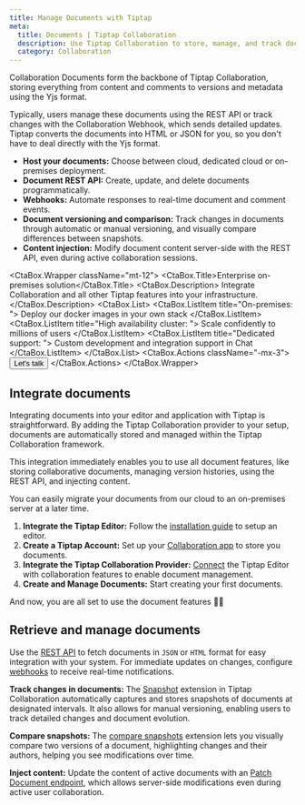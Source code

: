 ```yaml
---
title: Manage Documents with Tiptap
meta:
  title: Documents | Tiptap Collaboration
  description: Use Tiptap Collaboration to store, manage, and track documents. Integrate with our REST API and webhooks for real-time updates.
  category: Collaboration
---
```



Collaboration Documents form the backbone of Tiptap Collaboration, storing everything from content and comments to versions and metadata using the Yjs format.

Typically, users manage these documents using the REST API or track changes with the Collaboration Webhook, which sends detailed updates. Tiptap converts the documents into HTML or JSON for you, so you don't have to deal directly with the Yjs format.

- **Host your documents:** Choose between cloud, dedicated cloud or on-premises deployment.
- **Document REST API:** Create, update, and delete documents programmatically.
- **Webhooks:** Automate responses to real-time document and comment events.
- **Document versioning and comparison:** Track changes in documents through automatic or manual versioning, and visually compare differences between snapshots.
- **Content injection:** Modify document content server-side with the REST API, even during active collaboration sessions.

<CtaBox.Wrapper className="mt-12">
  <CtaBox.Title>Enterprise on-premises solution</CtaBox.Title>
  <CtaBox.Description>
    Integrate Collaboration and all other Tiptap features into your infrastructure.
  </CtaBox.Description>
  <CtaBox.List>
    <CtaBox.ListItem title="On-premises: ">
      Deploy our docker images in your own stack
    </CtaBox.ListItem>
    <CtaBox.ListItem title="High availability cluster: ">
      Scale confidently to millions of users
    </CtaBox.ListItem>
    <CtaBox.ListItem title="Dedicated support: ">
      Custom development and integration support in Chat
    </CtaBox.ListItem>
  </CtaBox.List>
  <CtaBox.Actions className="-mx-3">
    <Button className="text-white/80 hover:text-white/100" variant="tertiary" asChild>
      <VersionedLink href="https://45pg7sjo8uw.typeform.com/to/DRCOgZGi">
        Let's talk
        <ArrowRightIcon className="w-4 h-4" />
      </VersionedLink>
    </Button>
  </CtaBox.Actions>
</CtaBox.Wrapper>

## Integrate documents

Integrating documents into your editor and application with Tiptap is straightforward. By adding the Tiptap Collaboration provider to your setup, documents are automatically stored and managed within the Tiptap Collaboration framework.

This integration immediately enables you to use all document features, like storing collaborative documents, managing version histories, using the REST API, and injecting content.

<Callout title="Note" variant="hint">
  You can easily migrate your documents from our cloud to an on-premises server at a later time.
</Callout>

1. **Integrate the Tiptap Editor:** Follow the [installation guide](/collaboration/getting-started/install) to setup an editor.
2. **Create a Tiptap Account:** Set up your [Collaboration app](https://cloud.tiptap.dev/) to store you documents.
3. **Integrate the Tiptap Collaboration Provider:** [Connect](/collaboration/getting-started/install#integrate-yjs-and-the-collaboration-extension) the Tiptap Editor with collaboration features to enable document management.
4. **Create and Manage Documents:** Start creating your first documents.

And now, you are all set to use the document features 🙌🏻

## Retrieve and manage documents

Use the [REST API](/collaboration/documents/rest-api) to fetch documents in `JSON` or `HTML` format for easy integration with your system. For immediate updates on changes, configure [webhooks](/collaboration/core-concepts/webhooks) to receive real-time notifications.

**Track changes in documents:** The [Snapshot](/collaboration/documents/snapshot) extension in Tiptap Collaboration automatically captures and stores snapshots of documents at designated intervals. It also allows for manual versioning, enabling users to track detailed changes and document evolution.

**Compare snapshots:** The [compare snapshots](/collaboration/documents/snapshot-compare) extension lets you visually compare two versions of a document, highlighting changes and their authors, helping you see modifications over time.

**Inject content:** Update the content of active documents with an [Patch Document endpoint](/collaboration/documents/content-injection), which allows server-side modifications even during active user collaboration.
